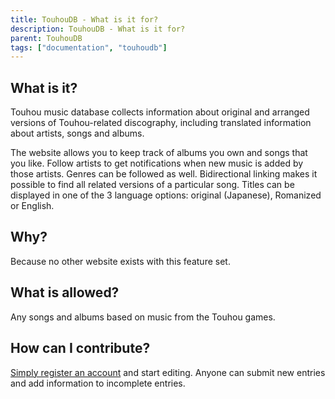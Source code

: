---
title: TouhouDB - What is it for?
description: TouhouDB - What is it for?
parent: TouhouDB
tags: ["documentation", "touhoudb"]
---

## What is it?

Touhou music database collects information about original and arranged versions of Touhou-related discography, including translated information about artists, songs and albums.

The website allows you to keep track of albums you own and songs that you like. Follow artists to get notifications when new music is added by those artists. Genres can be followed as well. Bidirectional linking makes it possible to find all related versions of a particular song. Titles can be displayed in one of the 3 language options: original (Japanese), Romanized or English.

## Why?

Because no other website exists with this feature set.

## What is allowed?

Any songs and albums based on music from the Touhou games.

## How can I contribute?

[Simply register an account](https://touhoudb.com/User/Create) and start editing. Anyone can submit new entries and add information to incomplete entries.